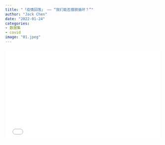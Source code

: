 ```yaml
---
title: "「疫情回落」 —— “我们能否摆脱循环？”"
author: "Jack Chen"
date: "2022-01-24"
categories: 
- 数据集
- covid
image: "01.jpeg"
---
```


<div style="position: relative; padding: 30% 45%;">

<iframe style="position: absolute; width: 100%; height: 100%; left: 0; top: 0;" src="//player.bilibili.com/player.html?bvid=BV1Nb4y1J7Wj&page=1" frameborder="no" scrolling="no">

</iframe>

</div> 
